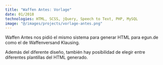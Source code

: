 ```yaml
---
title: "Waffen Antes: Vorlage"
date: 01/2018
technologies: HTML, SCSS, jQuery, Speech to Text, PHP, MySQL
image: "@/images/projects/vorlage-antes.png"
---
```


Waffen Antes nos pidió el mismo sistema para generar HTML para egun.de como el de Waffenversand Klausing.

Además del diferente diseño, también hay posibilidad de elegir entre diferentes plantillas del HTML generado.
